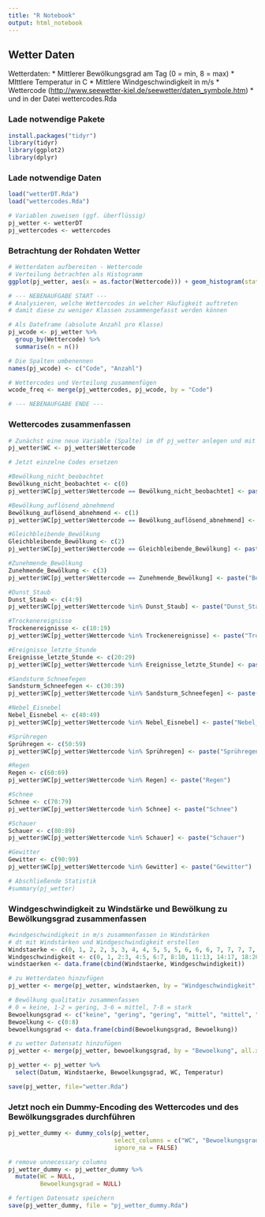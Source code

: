 ```yaml
---
title: "R Notebook"
output: html_notebook
---
```

## Wetter Daten

Wetterdaten: \* Mittlerer Bewölkungsgrad am Tag (0 = min, 8 =
max) \* MIttlere Temperatur in C \* Mittlere
Windgeschwindigkeit in m/s \* Wettercode
(<http://www.seewetter-kiel.de/seewetter/daten_symbole.htm>)
\* und in der Datei wettercodes.Rda

### Lade notwendige Pakete

```r
install.packages("tidyr")
library(tidyr)
library(ggplot2)
library(dplyr)
```

### Lade notwendige Daten

```r
load("wetterDT.Rda")
load("wettercodes.Rda")

# Variablen zuweisen (ggf. überflüssig)
pj_wetter <- wetterDT
pj_wettercodes <- wettercodes
```

### Betrachtung der Rohdaten Wetter

```r
# Wetterdaten aufbereiten - Wettercode
# Verteilung betrachten als Histogramm
ggplot(pj_wetter, aes(x = as.factor(Wettercode))) + geom_histogram(stat = "count")

# --- NEBENAUFGABE START ---
# Analysieren, welche Wettercodes in welcher Häufigkeit auftreten
# damit diese zu weniger Klassen zusammengefasst werden können

# Als Dateframe (absolute Anzahl pro Klasse)
pj_wcode <- pj_wetter %>%
  group_by(Wettercode) %>%
  summarise(n = n()) 

# Die Spalten umbenennen
names(pj_wcode) <- c("Code", "Anzahl")

# Wettercodes und Verteilung zusammenfügen
wcode_freq <- merge(pj_wettercodes, pj_wcode, by = "Code")

# --- NEBENAUFGABE ENDE ---
```

### Wettercodes zusammenfassen

```r
# Zunächst eine neue Variable (Spalte) im df pj_wetter anlegen und mit dem bestehenden Code füllen
pj_wetter$WC <- pj_wetter$Wettercode

# Jetzt einzelne Codes ersetzen

#Bewölkung_nicht_beobachtet
Bewölkung_nicht_beobachtet <- c(0)
pj_wetter$WC[pj_wetter$Wettercode == Bewölkung_nicht_beobachtet] <- paste("Bewölkung_nicht_beobachtet")

#Bewölkung_auflösend_abnehmend
Bewölkung_auflösend_abnehmend <- c(1)
pj_wetter$WC[pj_wetter$Wettercode == Bewölkung_auflösend_abnehmend] <- paste("Bewölkung_abnehmend")

#Gleichbleibende_Bewölkung
Gleichbleibende_Bewölkung <- c(2)
pj_wetter$WC[pj_wetter$Wettercode == Gleichbleibende_Bewölkung] <- paste("Bewölkung_gleichbleibend")

#Zunehmende_Bewölkung
Zunehmende_Bewölkung <- c(3)
pj_wetter$WC[pj_wetter$Wettercode == Zunehmende_Bewölkung] <- paste("Bewölkung_zunehmend")

#Dunst_Staub
Dunst_Staub <- c(4:9)
pj_wetter$WC[pj_wetter$Wettercode %in% Dunst_Staub] <- paste("Dunst_Staub")

#Trockenereignisse
Trockenereignisse <- c(10:19)
pj_wetter$WC[pj_wetter$Wettercode %in% Trockenereignisse] <- paste("Trockenereignisse")

#Ereignisse_letzte_Stunde
Ereignisse_letzte_Stunde <- c(20:29)
pj_wetter$WC[pj_wetter$Wettercode %in% Ereignisse_letzte_Stunde] <- paste("Ereignisse_letzte_h")

#Sandsturm_Schneefegen
Sandsturm_Schneefegen <- c(30:39)
pj_wetter$WC[pj_wetter$Wettercode %in% Sandsturm_Schneefegen] <- paste("Sandsturm_Schneefegen")

#Nebel_Eisnebel
Nebel_Eisnebel <- c(40:49)
pj_wetter$WC[pj_wetter$Wettercode %in% Nebel_Eisnebel] <- paste("Nebel_Eisnebel")

#Sprühregen
Sprühregen <- c(50:59)
pj_wetter$WC[pj_wetter$Wettercode %in% Sprühregen] <- paste("Sprühregen")

#Regen
Regen <- c(60:69)
pj_wetter$WC[pj_wetter$Wettercode %in% Regen] <- paste("Regen")

#Schnee
Schnee <- c(70:79)
pj_wetter$WC[pj_wetter$Wettercode %in% Schnee] <- paste("Schnee")

#Schauer
Schauer <- c(80:89)
pj_wetter$WC[pj_wetter$Wettercode %in% Schauer] <- paste("Schauer")

#Gewitter                         
Gewitter <- c(90:99)
pj_wetter$WC[pj_wetter$Wettercode %in% Gewitter] <- paste("Gewitter")

# Abschließende Statistik
#summary(pj_wetter)
```

### Windgeschwindigkeit zu Windstärke und Bewölkung zu Bewölkungsgrad zusammenfassen

```r
#windgeschwindigkeit in m/s zusammenfassen in Windstärken 
# dt mit Windstärken und Windgeschwindigkeit erstellen
Windstaerke <- c(0, 1, 2, 2, 3, 3, 4, 4, 5, 5, 5, 6, 6, 6, 7, 7, 7, 7, 8, 8, 8, 9, 9, 9, 9, 10, 10, 10, 10, 11, 11, 11, 11, 12, 12, 12)
Windgeschwindigkeit <- c(0, 1, 2:3, 4:5, 6:7, 8:10, 11:13, 14:17, 18:20, 21:24, 25:28, 29:32, 33:35)
windstaerken <- data.frame(cbind(Windstaerke, Windgeschwindigkeit))

# zu Wetterdaten hinzufügen
pj_wetter <- merge(pj_wetter, windstaerken, by = "Windgeschwindigkeit", all.x = TRUE)

# Bewölkung qualitativ zusammenfassen
# 0 = keine, 1-2 = gering, 3-6 = mittel, 7-8 = stark 
Bewoelkungsgrad <- c("keine", "gering", "gering", "mittel", "mittel", "mittel", "mittel", "stark", "stark")
Bewoelkung <- c(0:8)
bewoelkungsgrad <- data.frame(cbind(Bewoelkungsgrad, Bewoelkung))

# zu wetter Datensatz hinzufügen
pj_wetter <- merge(pj_wetter, bewoelkungsgrad, by = "Bewoelkung", all.x = TRUE)

pj_wetter <- pj_wetter %>%
  select(Datum, Windstaerke, Bewoelkungsgrad, WC, Temperatur)

save(pj_wetter, file="wetter.Rda")

```

### Jetzt noch ein Dummy-Encoding des Wettercodes und des Bewölkungsgrades durchführen

```r
pj_wetter_dummy <- dummy_cols(pj_wetter, 
                              select_columns = c("WC", "Bewoelkungsgrad"), 
                              ignore_na = FALSE)

# remove unnecessary columns
pj_wetter_dummy <- pj_wetter_dummy %>%
  mutate(WC = NULL,
         Bewoelkungsgrad = NULL)

# fertigen Datensatz speichern
save(pj_wetter_dummy, file = "pj_wetter_dummy.Rda")

```
